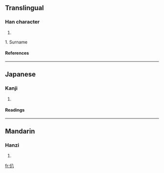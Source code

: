 ==Translingual==
===Han character===
{{Han char|rn=9|rad=人|as=02|sn=4|four=2820<sub>0</sub>|canj=人金 (OC)}}
# {{defn|Han|sort=人02}}

1. Surname

====References====
{{Han ref|kx=0091.160|dkj=00356|dj=0194.010|hdz=10109.010|uh=4EC8|ud=20168|bh=C954|bd=51540}}
----
==Japanese==
===Kanji===
{{ja-kanji|grade=|rs=人02}}
# {{defn|Japanese}}
====Readings====
{{ja-readings|on=[[はつ]] (hatsu), [[はち]] (hachi)|kun=}}
----
==Mandarin==
===Hanzi===
{{cmn-hanzi|pin=[[bā]] (ba1), [[cōng]] (cong1), [[zōng]] (zong1), [[zòng]] (zong4)|wg=pa<sup>1</sup>, ts'ung<sup>1</sup>, tsung<sup>1</sup>, tsung<sup>4</sup>}}
# {{defn|Mandarin}}

[[fr:仈]]
